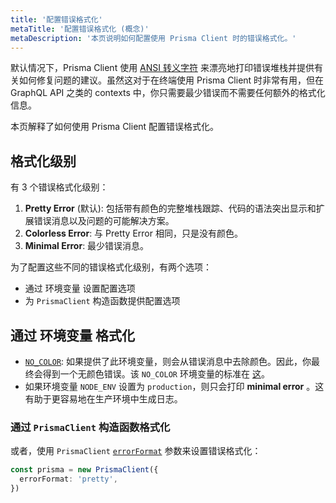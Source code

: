 ```yaml
---
title: '配置错误格式化'
metaTitle: '配置错误格式化 (概念)'
metaDescription: '本页说明如何配置使用 Prisma Client 时的错误格式化。'
---
```


<TopBlock>

默认情况下，Prisma Client 使用 [ANSI 转义字符](https://en.wikipedia.org/wiki/ANSI_escape_code) 来漂亮地打印错误堆栈并提供有关如何修复问题的建议。虽然这对于在终端使用 Prisma Client 时非常有用，但在 GraphQL API 之类的 contexts 中，你只需要最少错误而不需要任何额外的格式化信息。

本页解释了如何使用 Prisma Client 配置错误格式化。

</TopBlock>

## 格式化级别

有 3 个错误格式化级别：

1. **Pretty Error** (默认): 包括带有颜色的完整堆栈跟踪、代码的语法突出显示和扩展错误消息以及问题的可能解决方案。
2. **Colorless Error**: 与 Pretty Error 相同，只是没有颜色。
3. **Minimal Error**: 最少错误消息。

为了配置这些不同的错误格式化级别，有两个选项：

- 通过 环境变量 设置配置选项
- 为 `PrismaClient` 构造函数提供配置选项

## 通过 环境变量 格式化

- [`NO_COLOR`](../../../../reference/api-reference/environment-variables-reference/#no_color): 如果提供了此环境变量，则会从错误消息中去除颜色。因此，你最终会得到一个无颜色错误。该 `NO_COLOR` 环境变量的标准在 [这](https://no-color.org/)。
- 如果环境变量 `NODE_ENV` 设置为 `production`，则只会打印 **minimal error** 。这有助于更容易地在生产环境中生成日志。

### 通过 `PrismaClient` 构造函数格式化

或者，使用 `PrismaClient` [`errorFormat`](../../../../reference/api-reference/prisma-client-reference#errorformat) <span class="api"></span> 参数来设置错误格式化：

```ts
const prisma = new PrismaClient({
  errorFormat: 'pretty',
})
```

